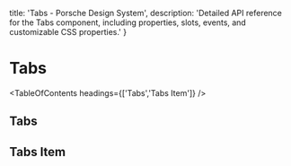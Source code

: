 
  title: 'Tabs - Porsche Design System',
  description: 'Detailed API reference for the Tabs component, including properties, slots, events, and customizable CSS properties.'
}

# Tabs <ComponentStatus tagName="p-tabs"></ComponentStatus>

<TableOfContents headings={['Tabs','Tabs Item']} />

## Tabs

<ComponentApi tagName="p-tabs" showTableOfContents={false} />

## Tabs Item

<ComponentApi tagName="p-tabs-item" showTableOfContents={false} />